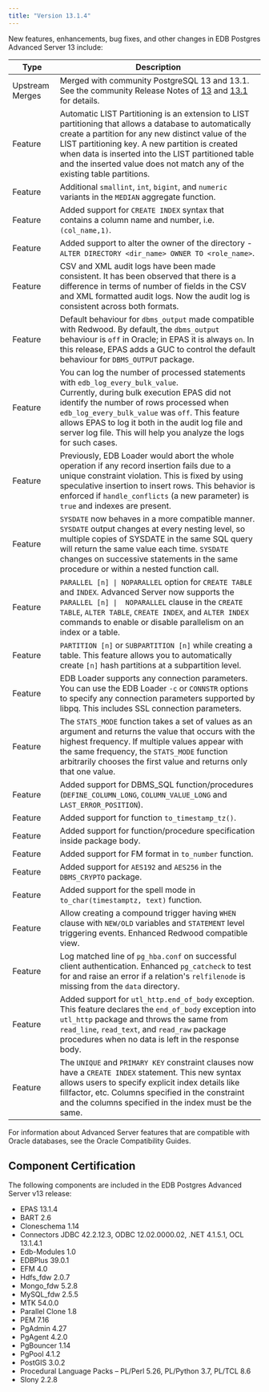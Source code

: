 ```yaml
---
title: "Version 13.1.4"
---
```






New features, enhancements, bug fixes, and other changes in EDB Postgres Advanced Server 13 include:

| Type            | Description                                                                                                                                                                                                                                                                                                                                                      | 
| --------------- | ---------------------------------------------------------------------------------------------------------------------------------------------------------------------------------------------------------------------------------------------------------------------------------------------------------------------------------------------------------------- | 
| Upstream Merges | Merged with community PostgreSQL 13 and 13.1. See the community Release Notes of [13](https://www.postgresql.org/docs/13/release-13.html) and [13.1](https://www.postgresql.org/docs/release/13.1/) for details.                                                                                                                                                 |
| Feature         | Automatic LIST Partitioning is an extension to LIST partitioning that allows a database to automatically create a partition for any new distinct value of the LIST partitioning key. A new partition is created when data is inserted into the LIST partitioned table and the inserted value does not match any of the existing table partitions.                |
| Feature         | Additional `smallint`, `int`, `bigint`, and `numeric` variants in the `MEDIAN` aggregate function.                                                                                                                                                                                                                                                               |
| Feature         | Added support for `CREATE INDEX` syntax that contains a column name and number, i.e. `(col_name,1)`.                                                                                                                                                                                                                                                             |
| Feature         | Added support to alter the owner of the directory - `ALTER DIRECTORY <dir_name> OWNER TO <role_name>`.                                                                                                                                                                                                                                                           |
| Feature         | CSV and XML audit logs have been made consistent. It has been observed that there is a difference in terms of number of fields in the CSV and XML formatted audit logs. Now the audit log is consistent across both formats.                                                                                                                                     |
| Feature         | Default behaviour for `dbms_output` made compatible with Redwood. By default, the `dbms_output` behaviour is `off` in Oracle; in EPAS it is always `on`. In this release, EPAS adds a GUC to control the default behaviour for `DBMS_OUTPUT` package.                                                                                                            |
| Feature         | You can log the number of processed statements with `edb_log_every_bulk_value`.<br />Currently, during bulk execution EPAS did not identify the number of rows processed when `edb_log_every_bulk_value` was `off`. This feature allows EPAS to log it both in the audit log file and server log file. This will help you analyze the logs for such cases.       |
| Feature         | Previously, EDB Loader would abort the whole operation if any record insertion fails due to a unique constraint violation. This is fixed by using speculative insertion to insert rows. This behavior is enforced if `handle_conflicts` (a new parameter) is `true` and indexes are present.                                                                     |
| Feature         | `SYSDATE` now behaves in a more compatible manner. `SYSDATE` output changes at every nesting level, so multiple copies of SYSDATE in the same SQL query will return the same value each time. `SYSDATE` changes on successive statements in the same procedure or within a nested function call.                                                                 |
| Feature         | `PARALLEL [n] \| NOPARALLEL` option for `CREATE TABLE` and `INDEX`. Advanced Server now supports the `PARALLEL [n] \|  NOPARALLEL` clause in the `CREATE TABLE`, `ALTER TABLE`, `CREATE INDEX`, and `ALTER INDEX` commands to enable or disable parallelism on an index or a table.                                                                              |
| Feature         | `PARTITION [n]` or `SUBPARTITION [n]` while creating a table. This feature allows you to automatically create `[n]` hash partitions at a subpartition level.                                                                                                                                                                                                     |
| Feature         | EDB Loader supports any connection parameters. You can use the EDB Loader `-c` or `CONNSTR` options to specify any connection parameters supported by libpq. This includes SSL connection parameters.                                                                                                                                                            |
| Feature         | The `STATS_MODE` function takes a set of values as an argument and returns the value that occurs with the highest frequency. If multiple values appear with the same frequency, the `STATS_MODE` function arbitrarily chooses the first value and returns only that one value.                                                                                   |
| Feature         | Added support for DBMS_SQL function/procedures (`DEFINE_COLUMN_LONG`, `COLUMN_VALUE_LONG` and `LAST_ERROR_POSITION`).                                                                                                                                                                                                                                            |
| Feature         | Added support for function `to_timestamp_tz()`.                                                                                                                                                                                                                                                                                                                  |
| Feature         | Added support for function/procedure specification inside package body.                                                                                                                                                                                                                                                                                          |
| Feature         | Added support for FM format in `to_number` function.                                                                                                                                                                                                                                                                                                             |
| Feature         | Added support for `AES192` and `AES256` in the `DBMS_CRYPTO` package.                                                                                                                                                                                                                                                                                            |
| Feature         | Added support for the spell mode in `to_char(timestamptz, text)` function.                                                                                                                                                                                                                                                                                       |
| Feature         | Allow creating a compound trigger having `WHEN` clause with `NEW/OLD` variables and `STATEMENT` level triggering events. Enhanced Redwood compatible view.                                                                                                                                                                                                       |
| Feature         | Log matched line of `pg_hba.conf` on successful client authentication. Enhanced `pg_catcheck` to test for and raise an error if a relation's `relfilenode` is missing from the `data` directory.                                                                                                                                                                 |
| Feature         | Added support for `utl_http.end_of_body` exception. This feature declares the `end_of_body` exception into `utl_http` package and throws the same from `read_line`, `read_text`, and `read_raw` package procedures when no data is left in the response body.                                                                                                    |
| Feature         | The `UNIQUE` and `PRIMARY KEY` constraint clauses now have a `CREATE INDEX` statement. This new syntax allows users to specify explicit index details like fillfactor, etc. Columns specified in the constraint and the columns specified in the index must be the same.                                                                                         |

For information about Advanced Server features that are compatible with Oracle databases, see the Oracle Compatibility Guides.

## Component Certification

The following components are included in the EDB Postgres Advanced Server v13 release:

-   EPAS 13.1.4
-   BART 2.6
-   Cloneschema 1.14
-   Connectors JDBC 42.2.12.3, ODBC 12.02.0000.02, .NET 4.1.5.1, OCL 13.1.4.1
-   Edb-Modules 1.0
-   EDBPlus 39.0.1
-   EFM 4.0
-   Hdfs_fdw 2.0.7
-   Mongo_fdw 5.2.8
-   MySQL_fdw 2.5.5
-   MTK 54.0.0
-   Parallel Clone 1.8
-   PEM 7.16
-   PgAdmin 4.27
-   PgAgent 4.2.0
-   PgBouncer 1.14
-   PgPool 4.1.2
-   PostGIS 3.0.2
-   Procedural Language Packs – PL/Perl 5.26, PL/Python 3.7, PL/TCL 8.6
-   Slony 2.2.8





